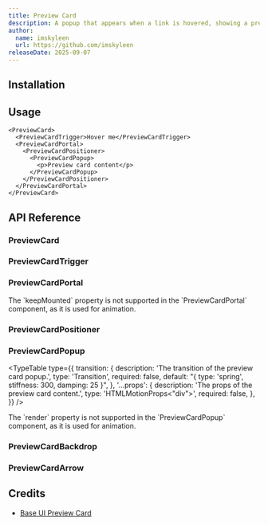 ```yaml
---
title: Preview Card
description: A popup that appears when a link is hovered, showing a preview for sighted users.
author:
  name: imskyleen
  url: https://github.com/imskyleen
releaseDate: 2025-09-07
---
```


<ComponentPreview name="demo-primitives-base-preview-card" />

## Installation

<ComponentInstallation name="primitives-base-preview-card" />

## Usage

```tsx
<PreviewCard>
  <PreviewCardTrigger>Hover me</PreviewCardTrigger>
  <PreviewCardPortal>
    <PreviewCardPositioner>
      <PreviewCardPopup>
        <p>Preview card content</p>
      </PreviewCardPopup>
    </PreviewCardPositioner>
  </PreviewCardPortal>
</PreviewCard>
```

## API Reference

### PreviewCard

<ExternalLink
  href="https://base-ui.com/react/components/preview-card#root"
  text="Base UI API Reference - PreviewCard.Root"
/>

### PreviewCardTrigger

<ExternalLink
  href="https://base-ui.com/react/components/preview-card#trigger"
  text="Base UI API Reference - PreviewCard.Trigger"
/>

### PreviewCardPortal

<ExternalLink
  href="https://base-ui.com/react/components/preview-card#portal"
  text="Base UI API Reference - PreviewCard.Portal"
/>

<Callout type="info">
  The `keepMounted` property is not supported in the `PreviewCardPortal`
  component, as it is used for animation.
</Callout>

### PreviewCardPositioner

<ExternalLink
  href="https://base-ui.com/react/components/preview-card#positioner"
  text="Base UI API Reference - Popover.Positioner"
/>

### PreviewCardPopup

<ExternalLink
  href="https://base-ui.com/react/components/preview-card#popup"
  text="Base UI API Reference - PreviewCard.Popup"
/>

<TypeTable
  type={{
    transition: {
      description: 'The transition of the preview card popup.',
      type: 'Transition',
      required: false,
      default: "{ type: 'spring', stiffness: 300, damping: 25 }",
    },
    '...props': {
      description: 'The props of the preview card content.',
      type: 'HTMLMotionProps<"div">',
      required: false,
    },
  }}
/>

<Callout type="info">
  The `render` property is not supported in the `PreviewCardPopup` component, as
  it is used for animation.
</Callout>

### PreviewCardBackdrop

<ExternalLink
  href="https://base-ui.com/react/components/preview-card#backdrop"
  text="Base UI API Reference - PreviewCard.Backdrop"
/>

### PreviewCardArrow

<ExternalLink
  href="https://base-ui.com/react/components/preview-card#arrow"
  text="Base UI API Reference - PreviewCard.Arrow"
/>

## Credits

- [Base UI Preview Card](https://base-ui.com/react/components/preview-card)
